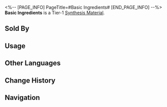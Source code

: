 <%-- [PAGE_INFO]
PageTitle=#Basic Ingredients#
[END_PAGE_INFO] --%>
{{Item Infobox
|id          = 180002
|image       = Item Basic Ingredients.png
|type        = Synthesis Material
|invCategory = Other Materials
|rarity      = 1
|effect      = Tier 1 Synthesis Material
|description = Ingredients that keep you fed but taste less than ideal.<br />Not particularly good, but is edible.
|source1     = [[Found in destructible objects in the Herta Space Station]]
|source2     = [[Administrative District Shop]]
}}
{{Description|''"Can I eat it? Is it good? What do I eat it with?"''}}
'''Basic Ingredients''' is a Tier-1 [[Synthesis Material]].

==Sold By==
{{Shop Availability}}

==Usage==
{{Craft Usage}}

==Other Languages==
{{Other Languages
|en   = Basic Ingredients
|zhs  = 基本食材
|zht  = 基本食材
|ja   = 基本食材
|ko   = 기본 식자재
|es   = Ingredientes básicos
|fr   = Ingrédient de base
|ru   = Основной ингредиент
|th   = Basic Ingredient
|vi   = Đồ Ăn Cơ Bản
|de   = Basiszutaten
|id   = Basic Ingredient
|pt   = Ingredientes Básicos
}}

==Change History==
{{Change History|1.0}}

==Navigation==
{{Synthesis Material Navbox}}